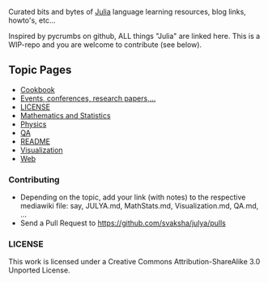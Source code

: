 Curated bits and bytes of [https://github.com/JuliaLang Julia] language learning resources, blog links, howto's, etc...

Inspired by pycrumbs on github, ALL things "Julia" are linked here. This is a WIP-repo and you are welcome to contribute (see below).

== Topic Pages ==
* [https://github.com/svaksha/julya/blob/master/Cookbook.mediawiki Cookbook]
* [https://github.com/svaksha/julya/blob/master/Events.mediawiki Events, conferences, research papers,...]
* [https://github.com/svaksha/julya/blob/master/LICENSE.mediawiki LICENSE]
* [https://github.com/svaksha/julya/blob/master/MathStats.mediawiki Mathematics and Statistics]
* [https://github.com/svaksha/julya/blob/master/Physics.mediawiki Physics]
* [https://github.com/svaksha/julya/blob/master/QA.mediawiki QA]
* [https://github.com/svaksha/julya/blob/master/README.mediawiki README]
* [https://github.com/svaksha/julya/blob/master/Visualization.mediawiki Visualization]
* [https://github.com/svaksha/julya/blob/master/Web.mediawiki Web]


=== Contributing ===

* Depending on the topic, add your link (with notes) to the respective mediawiki file: say, JULYA.md, MathStats.md, Visualization.md, QA.md, ...
* Send a Pull Request to https://github.com/svaksha/julya/pulls


=== LICENSE ===

This work is licensed under a Creative Commons Attribution-ShareAlike 3.0 Unported License.


